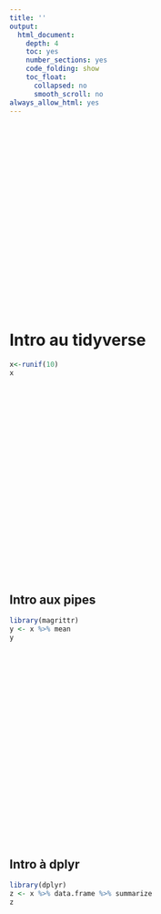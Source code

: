```yaml
---
title: ''
output:
  html_document:
    depth: 4
    toc: yes
    number_sections: yes
    code_folding: show
    toc_float:
      collapsed: no
      smooth_scroll: no
always_allow_html: yes
---
```


<!-- L'idée est de jouer avec la marge des div pour jouer avec l'espacement entre les diapos -->

<div style="margin-bottom:10cm;"></div>

# Intro au tidyverse

```r
x<-runif(10)
x
```

<div style="margin-bottom:10cm;"></div>

## Intro aux pipes

```r
library(magrittr)
y <- x %>% mean
y
```


<div style="margin-bottom:10cm;"></div>

## Intro à dplyr

```r
library(dplyr)
z <- x %>% data.frame %>% summarize
z
```

